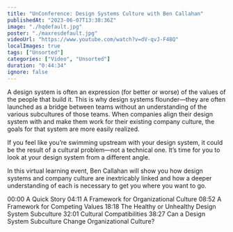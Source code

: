 ```yaml
---
title: "UnConference: Design Systems Culture with Ben Callahan"
publishedAt: "2023-06-07T13:38:36Z"
image: "./hqdefault.jpg"
poster: "./maxresdefault.jpg"
videoUrl: "https://www.youtube.com/watch?v=dV-qvJ-F48Q"
localImages: true
tags: ["Unsorted"]
categories: ["Video", "Unsorted"]
duration: "0:44:34"
ignore: false
---
```


A design system is often an expression (for better or worse) of the values of the people that build it. This is why design systems flounder—they are often launched as a bridge between teams without an understanding of the various subcultures of those teams. When companies align their design system with and make them work for their existing company culture, the goals for that system are more easily realized.

If you feel like you’re swimming upstream with your design system, it could be the result of a cultural problem—not a technical one. It’s time for you to look at your design system from a different angle.

In this virtual learning event, Ben Callahan will show you how design systems and company culture are inextricably linked and how a deeper understanding of each is necessary to get you where you want to go.

00:00 A Quick Story
04:11 A Framework for Organizational Culture
08:52 A Framework for Competing Values
18:18 The Healthy or Unhealthy Design System Subculture
32:01 Cultural Compatibilities
38:27 Can a Design System Subculture Change Organizational Culture?
